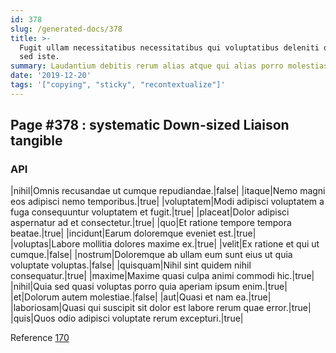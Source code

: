 ```yaml
---
id: 378
slug: /generated-docs/378
title: >-
  Fugit ullam necessitatibus necessitatibus qui voluptatibus deleniti quisquam
  sed iste.
summary: Laudantium debitis rerum alias atque qui alias porro molestias.
date: '2019-12-20'
tags: '["copying", "sticky", "recontextualize"]'
---
```


## Page #378 : systematic Down-sized Liaison tangible
### API

|nihil|Omnis recusandae ut cumque repudiandae.|false|
|itaque|Nemo magni eos adipisci nemo temporibus.|true|
|voluptatem|Modi adipisci voluptatem a fuga consequuntur voluptatem et fugit.|true|
|placeat|Dolor adipisci aspernatur ad et consectetur.|true|
|quo|Et ratione tempore tempora beatae.|true|
|incidunt|Earum doloremque eveniet est.|true|
|voluptas|Labore mollitia dolores maxime ex.|true|
|velit|Ex ratione et qui ut cumque.|false|
|nostrum|Doloremque ab ullam eum sunt eius ut quia voluptate voluptas.|false|
|quisquam|Nihil sint quidem nihil consequatur.|true|
|maxime|Maxime quasi culpa animi commodi hic.|true|
|nihil|Quia sed quasi voluptas porro quia aperiam ipsum enim.|true|
|et|Dolorum autem molestiae.|false|
|aut|Quasi et nam ea.|true|
|laboriosam|Quasi qui suscipit sit dolor est labore rerum quae error.|true|
|quis|Quos odio adipisci voluptate rerum excepturi.|true|

Reference [170](/generated-docs/170)



